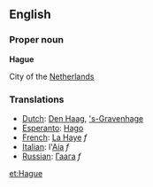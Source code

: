==English==

===Proper noun===
'''Hague'''

City of the [[The Netherlands|Netherlands]]

===Translations===
*[[Dutch]]: [[Den Haag]], [['s-Gravenhage]]
*[[Esperanto]]: [[Hago]]
*[[French]]: [[La Haye]] ''f''
*[[Italian]]: l'[[Aia]] ''f''
*[[Russian]]: [[Гаага]] ''f''

[[et:Hague]]